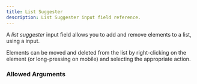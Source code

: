```yaml
---
title: List Suggester
description: List Suggester input field reference.
---
```



<InputFieldInfo type={InputFieldType.LIST_SUGGESTER}></InputFieldInfo>

A _list suggester_ input field allows you to add and remove elements to a list, using a <InputFieldLink type={InputFieldType.SUGGESTER}></InputFieldLink> input.

Elements can be moved and deleted from the list by right-clicking on the element (or long-pressing on mobile) and selecting the appropriate action.

### Allowed Arguments

<InputFieldAllowedArguments type={InputFieldType.LIST_SUGGESTER}></InputFieldAllowedArguments>
